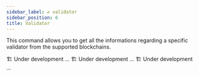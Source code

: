 ```yaml
---
sidebar_label: ✔️ validator
sidebar_position: 6
title: Validator
---
```


<!-- Imports -->

This command allows you to get all the informations regarding a specific validator from the supported blockchains.


<!-- Documentation -->

<Tabs groupId="platforms">
<TabItem value="discord" label="Discord" default>
  🏗️ Under development ...
</TabItem>

<TabItem value="telegram" label="Telegram">
  🏗️ Under development ...
</TabItem>

<TabItem value="Twitter" label="Twitter">
  🏗️ Under development ...
</TabItem>
</Tabs>
